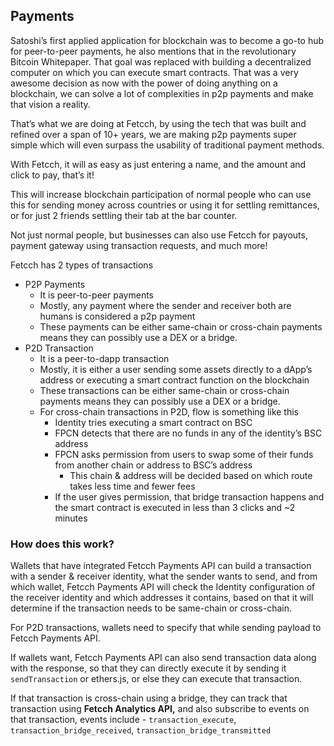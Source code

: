 ## Payments

Satoshi’s first applied application for blockchain was to become a go-to hub for peer-to-peer payments, he also mentions that in the revolutionary Bitcoin Whitepaper. That goal was replaced with building a decentralized computer on which you can execute smart contracts. That was a very awesome decision as now with the power of doing anything on a blockchain, we can solve a lot of complexities in p2p payments and make that vision a reality.

That’s what we are doing at Fetcch, by using the tech that was built and refined over a span of 10+ years, we are making p2p payments super simple which will even surpass the usability of traditional payment methods.

With Fetcch, it will as easy as just entering a name, and the amount and click to pay, that’s it!

This will increase blockchain participation of normal people who can use this for sending money across countries or using it for settling remittances, or for just 2 friends settling their tab at the bar counter.

Not just normal people, but businesses can also use Fetcch for payouts, payment gateway using transaction requests, and much more!

Fetcch has 2 types of transactions

- P2P Payments
    - It is peer-to-peer payments
    - Mostly, any payment where the sender and receiver both are humans is considered a p2p payment
    - These payments can be either same-chain or cross-chain payments means they can possibly use a DEX or a bridge.
- P2D Transaction
    - It is a peer-to-dapp transaction
    - Mostly, it is either a user sending some assets directly to a dApp’s address or executing a smart contract function on the blockchain
    - These transactions can be either same-chain or cross-chain payments means they can possibly use a DEX or a bridge.
    - For cross-chain transactions in P2D, flow is something like this
        - Identity tries executing a smart contract on BSC
        - FPCN detects that there are no funds in any of the identity’s BSC address
        - FPCN asks permission from users to swap some of their funds from another chain or address to BSC’s address
            - This chain & address will be decided based on which route takes less time and fewer fees
        - If the user gives permission, that bridge transaction happens and the smart contract is executed in less than 3 clicks and ~2 minutes

### How does this work?

Wallets that have integrated Fetcch Payments API can build a transaction with a sender & receiver identity, what the sender wants to send, and from which wallet, Fetcch Payments API will check the Identity configuration of the receiver identity and which addresses it contains, based on that it will determine if the transaction needs to be same-chain or cross-chain.

For P2D transactions, wallets need to specify that while sending payload to Fetcch Payments API.

If wallets want, Fetcch Payments API can also send transaction data along with the response, so that they can directly execute it by sending it `sendTransaction` or ethers.js, or else they can execute that transaction.

If that transaction is cross-chain using a bridge, they can track that transaction using **Fetcch Analytics API,** and also subscribe to events on that transaction, events include - `transaction_execute`, `transaction_bridge_received`, `transaction_bridge_transmitted`